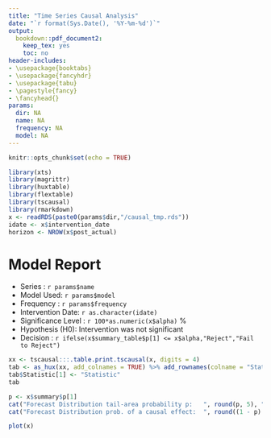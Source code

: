 ```yaml
---
title: "Time Series Causal Analysis"
date: "`r format(Sys.Date(), '%Y-%m-%d')`" 
output: 
  bookdown::pdf_document2: 
    keep_tex: yes
    toc: no
header-includes:
- \usepackage{booktabs}
- \usepackage{fancyhdr}
- \usepackage{tabu}
- \pagestyle{fancy}
- \fancyhead{}
params:
  dir: NA
  name: NA
  frequency: NA
  model: NA
---
```


```r
knitr::opts_chunk$set(echo = TRUE)
```
\thispagestyle{fancy}

```r
library(xts)
library(magrittr)
library(huxtable)
library(flextable)
library(tscausal)
library(rmarkdown)
x <- readRDS(paste0(params$dir,"/causal_tmp.rds"))
idate <- x$intervention_date
horizon <- NROW(x$post_actual)
```

# Model Report{-}

  * Series    : `r params$name`
  * Model Used: `r params$model`
  * Frequency : `r params$frequency`
  * Intervention Date: `r as.character(idate)`
  * Significance Level : `r 100*as.numeric(x$alpha)` \%
  * Hypothesis (H0): Intervention was not significant
  * Decision : `r ifelse(x$summary_table$p[1] <= x$alpha,"Reject","Fail to Reject")`


```r
xx <- tscausal:::.table.print.tscausal(x, digits = 4)
tab <- as_hux(xx, add_colnames = TRUE) %>% add_rownames(colname = "Statistic", TRUE) %>% theme_grey() %>% map_align(by_cols("left","right","right")) %>% huxtable::set_caption("Causal Analysis") %>% huxtable::set_caption_pos("bottom") %>% huxtable::set_position("left")
tab$Statistic[1] <- "Statistic"
tab
```

```r
p <- x$summary$p[1]
cat("Forecast Distribution tail-area probability p:   ", round(p, 5), "  \n")
cat("Forecast Distribution prob. of a causal effect:  ", round((1 - p) * 100, ifelse(p < 0.01, 5, ifelse(p < 0.05, 3, 0))), "\\%  \n")
```


```r
plot(x)
```